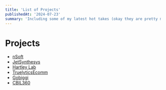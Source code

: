 ```yaml
---
title: 'List of Projects'
publishedAt: '2024-07-23'
summary: 'Including some of my latest hot takes (okay they are pretty mild).'
---
```


# Projects

- [nSoft](/projects/nsoft)
- [JetSynthesys](/projects/jetsynthesys)
- [Hartley Lab](/projects/hartleylab)
- [TruelyticsEcomm](/projects/truelyticsecomm)
- [Gobiggi](/projects/gobiggi)
- [CBIL360](/projects/cbil360)
